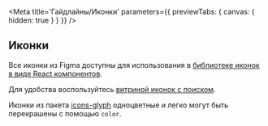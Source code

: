
<Meta title='Гайдлайны/Иконки' parameters={{ previewTabs: { canvas: { hidden: true } } }} />

## Иконки

Все иконки из Figma доступны для использования в [библиотеке иконок в виде React компонентов](https://github.com/alfa-laboratory/icons).

Для удобства воспользуйтесь [витриной иконок с поиском](https://alfa-laboratory.github.io/icons-demo/).

Иконки из пакета [icons-glyph](https://github.com/alfa-laboratory/icons) одноцветные и легко могут быть перекрашены с помощью `color`.
